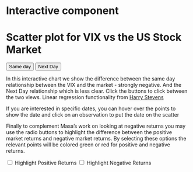 # Interactive component

 <h1>    Scatter plot for VIX vs the US Stock Market</h1> 
 
  <div id="my_dataviz"></div>

  <button type="button" onclick="add()">Same day</button>
  <button type="button" onclick="remove()">Next Day</button>
  
  
  <p> In this interactive chart we show the difference between the same day relationship between the VIX and the market - strongly negative. And the Next Day relationship which is less clear.
  Click the buttons to click between the two views. Linear regression functionality from <a href="https://bl.ocks.org/HarryStevens/be559bed98d662f69e68fc8a7e0ad097>"> Harry Stevens</a> </p>
  
  
  <p> If you are interested in specific dates, you can hover over the points to show the date and click on an observation to put the date on the scatter  </p>
   
   <p> Finally to complement Masa's work on looking at negative returns you may use the radio buttons to highlight the difference between the positive market returns and negative market returns. By selecting these options the relevant points will be colored green or red for positive and negative returns.
   
  <input type="checkbox" id="Pos" onclick = "highlight()">
  <label for="Pos">Highlight Positive Returns</label>
  <input type="checkbox" id="Neg" onclick = "highlight()">
  <label for="Neg">Highlight Negative Returns</label>

<script src="https://d3js.org/d3.v7.js"></script>
  
<script>

// set the dimensions and margins of the graph
  var margin = {top: 10, right: 30, bottom: 30, left: 60},
    width = 860 - margin.left - margin.right,
    height = 600 - margin.top - margin.bottom;
  padding = 20

  var svg = d3.select("#my_dataviz")
    .append("svg")
    .attr("width", width + margin.left + margin.right)
    .attr("height", height + margin.top + margin.bottom)
    .append("g")
    .attr("transform",
          "translate(" + margin.left + "," + margin.top + ")");

  var rowConverter = function(d) {
   return {
    DATE : d.DATE,
    CLOSE : d.CLOSE,
    dVIX : parseFloat(d.dVIX),
    dVIX_t1 : parseFloat(d.dVIX_t1),
    MktRF: parseFloat(d.MktRF),
   };
  }


d3.csv("https://raw.githubusercontent.com/alexnsaunders/VIXanalysis/main/df2_small.csv",rowConverter).then( function(data) {
  VIX = data
   
  // Add X axis
  padding = 20
  var x = d3.scaleLinear()
    .domain([d3.min(VIX,function(d) {return d.dVIX;}), d3.max(VIX,function(d) {return d.dVIX;})])
    .range([ padding, width - padding ]);
  svg.append("g")
    .attr("transform", "translate(0," + (height - padding) + ")")
    .call(d3.axisBottom(x));

  // Add Y axis
  var y = d3.scaleLinear()
    .domain([d3.min(VIX,function(d) {return d.MktRF;}), d3.max(VIX,function(d) {return d.MktRF;})])
    .range([ height, 0]);
  svg.append("g")
    .attr("transform", "translate(" + padding + ",0)")
    .call(d3.axisLeft(y));
    
      svg.append("text")
      .attr("transform", "rotate(-90)")
      .attr("y", 0 - margin.left)
      .attr("x",0 - (height / 2))
      .attr("dy", "1em")
      .style("text-anchor", "middle")
      .text("Market return 1d (%)"); 
      
        svg.append("text")             
      .attr("transform",
            "translate(" + (width/2) + " ," + 
                           (height + margin.top + 5) + ")")
      .style("text-anchor", "middle")
      .text("VIX Change 1d in pts");

  // Add dots
  svg.append('g')
    .selectAll("dot")
    .data(data)
    .enter()
    .append("circle")
      .attr("cx", function (d) { return x(d.dVIX); } )
      .attr("cy", function (d) { return y(d.MktRF); } )
      .attr("r", 3)
      .attr("fill","blue")
      .attr("date",function (d) { return d.DATE; })
      .append("title")
      .text(function (d) { return d.DATE; });

   lg = calcLinear(VIX, "dVIX", "MktRF", d3.min(VIX, function(d){ return d.dVIX}), d3.min(VIX, function(d){ return d.MktRF}))  
   
   svg
   .append("line")
   .attr("id","reg_line")
	        .attr("x1", x(lg.ptA.x))
	        .attr("y1", y(lg.ptA.y))
	        .attr("x2", x(lg.ptB.x))
	        .attr("y2", y(lg.ptB.y))
	        .attr("stroke","red") 
  
  svg.append("text")
	     .attr("id","reg_text")
	     .attr("x", x(lg.ptA.x))
	     .attr("y", y(lg.ptA.y))
	     .text("Regression y = " +Math.round( lg.Reg.m*100)/100 +"x + "+Math.round(lg.Reg.b*100)/100)
	     
  d3.selectAll("circle")
    .on("click", function (event) {
      d3.select("svg")
      .append("text")
      .attr("id","click_text")
      .attr("x",d3.pointer(event).map(Math.round)[0])
      .attr("y",d3.pointer(event).map(Math.round)[1])
      .text(d3.select(this).attr("date"))
      ;
      });
    
})
  
function highlight() {
if (d3.select("input#Pos").property('checked')) {
svg.selectAll("circle").filter(function(d) {
  return d.MktRF > 0;}).transition()
  .duration(1000).
  attr("fill","green")
  }
  else { svg.selectAll("circle").filter(function(d) {
  return d.MktRF > 0;}).transition()
  .duration(1000)
  .attr("fill","blue")
  }
if (d3.select("input#Neg").property('checked'))  {
  svg.selectAll("circle").filter(function(d) {
  return d.MktRF < 0;}).transition()
  .duration(1000)
  .attr("fill","red")
  }
  else { svg.selectAll("circle").filter(function(d) {
  return d.MktRF < 0;}).transition()
  .duration(1000)
  .attr("fill","blue")
  }
}


function add() {
  
  
  d3.selectAll("text#click_text").remove()
  
   padding = 20
  var x = d3.scaleLinear()
    .domain([d3.min(VIX,function(d) {return d.dVIX;}), d3.max(VIX,function(d) {return d.dVIX;})])
    .range([ padding, width - padding ]);
  svg.append("g")
    .attr("transform", "translate(0," + (height - padding) + ")")
    .call(d3.axisBottom(x));

  // Add Y axis
  var y = d3.scaleLinear()
    .domain([d3.min(VIX,function(d) {return d.MktRF;}), d3.max(VIX,function(d) {return d.MktRF;})])
    .range([ height, 0]);
  svg.append("g")
    .attr("transform", "translate(" + padding + ",0)")
    .call(d3.axisLeft(y));
  
      svg.selectAll("circle")
      .transition().duration(2000)
      .attr("cx", function (d) { return x(d.dVIX); } )
      .attr("cy", function (d) { return y(d.MktRF); } );
     
      var lg = calcLinear(VIX, "dVIX", "MktRF", d3.min(VIX, function(d){ return d.dVIX}), d3.min       (VIX, function(d){ return d.MktRF}))  
  
  	    svg.selectAll("line#reg_line")
  	    .transition().duration(2000)
	        .attr("x1", x(lg.ptA.x))
	        .attr("y1", y(lg.ptA.y))
	        .attr("x2", x(lg.ptB.x))
	        .attr("y2", y(lg.ptB.y))
	        .attr("stroke","red") 
      
    svg.selectAll("text#reg_text")
      .transition()
	     .duration(2000)
	     .attr("id","reg_text")
	     .attr("x", x(lg.ptA.x))
	     .attr("y", y(lg.ptA.y))	     
	     .text("Regression y = " +Math.round( lg.Reg.m*100)/100 +"x + "+Math.round(lg.Reg.b*100)/100)

    
  
}

function remove() {
  
  d3.selectAll("text#click_text").remove()
  var x = d3.scaleLinear()
    .domain([d3.min(VIX,function(d) {return d.dVIX;}), d3.max(VIX,function(d) {return d.dVIX;})])
    .range([ padding, width - padding ]);
  svg.append("g")
    .attr("transform", "translate(0," + (height - padding) + ")")
    .call(d3.axisBottom(x));

  // Add Y axis
  var y = d3.scaleLinear()
    .domain([d3.min(VIX, function(d) {return d.MktRF;}), d3.max(VIX,function(d) {return d.MktRF;})])
    .range([ height, 0]);
  svg.append("g")
    .attr("transform", "translate(" + padding + ",0)")
    .call(d3.axisLeft(y));
  
  
      svg.selectAll("circle")
      .transition().duration(2000)
      .attr("cx", function (d) { return x(d.dVIX_t1); } )
      .attr("cy", function (d) { return y(d.MktRF); } );
      
   	    var lg = calcLinear(VIX, "dVIX_t1", "MktRF", d3.min(VIX, function(d){ return d.dVIX_t1}), d3.min(VIX, function(d){ return d.MktRF}))  
  
  	    svg.selectAll("line#reg_line")
  	    .transition().duration(2000)
	        .attr("x1", x(lg.ptA.x))
	        .attr("y1", y(lg.ptA.y))
	        .attr("x2", x(lg.ptB.x))
	        .attr("y2", y(lg.ptB.y))
	        .attr("stroke","red")
	        
	     svg.selectAll("text#reg_text")
      .transition()
	     .duration(2000)
	     .attr("id","reg_text")
	     .attr("x", x(lg.ptA.x))
	     .attr("y", y(lg.ptA.y))
	     .text("Regression y = " +Math.round( lg.Reg.m*100)/100 +"x + "+Math.round(lg.Reg.b*100)/100)
  
}



function calcLinear(data, x, y, minX, minY){
  /////////
  //SLOPE//
  /////////

  // Let n = the number of data points
  var n = data.length;

  var pts = [];
  data.forEach(function(d,i){
    var obj = {};
    obj.x = d[x];
    obj.y = d[y];
    obj.mult = obj.x*obj.y;
    pts.push(obj);
  });

  // Let a equal n times the summation of all x-values multiplied by their corresponding y-values
  // Let b equal the sum of all x-values times the sum of all y-values
  // Let c equal n times the sum of all squared x-values
  // Let d equal the squared sum of all x-values
  var sum = 0;
  var xSum = 0;
  var ySum = 0;
  var sumSq = 0;
  pts.forEach(function(pt){
    sum = sum + pt.mult;
    xSum = xSum + pt.x;
    ySum = ySum + pt.y;
    sumSq = sumSq + (pt.x * pt.x);
  });
  var a = sum * n;
  var b = xSum * ySum;
  var c = sumSq * n;
  var d = xSum * xSum;

  // Plug the values that you calculated for a, b, c, and d into the following equation to calculate the slope
  //  m = (a - b) / (c - d)
  var m = (a - b) / (c - d);

  /////////////
  //INTERCEPT//
  /////////////

  // Let e equal the sum of all y-values
  var e = ySum;

  // Let f equal the slope times the sum of all x-values
  var f = m * xSum;

  // Plug the values you have calculated for e and f into the following equation for the y-intercept
  // y-intercept = b = (e - f) / n = (14.5 - 10.5) / 3 = 1.3
  var b = (e - f) / n;

  // return an object of two points
  // each point is an object with an x and y coordinate
  return {
    ptA : {
      x: minX,
      y: m * minX + b
    },
    ptB : {
      y: minY,
      x: (minY - b) / m
    },
    Reg : {
      m: m,
      b: b
    }
    
  }

}
</script>



